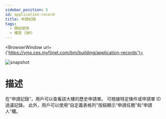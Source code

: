 ---
sidebar_position: 5
id: application-record
title: 申請紀錄
tags:
  - 開始使用
  - 樓管 (BM)
---


<BrowserWindow url={'https://vms.ces.myfiinet.com/bm/building/application-records'}>

![snapshot](/assets/bm/bm-application-record-zh-hant.png)

</BrowserWindow>

# 描述

在“申請記錄”，用戶可以查看該大樓的歷史申請單。 可根據特定條件或申請單 ID 過濾記錄。 此外，用戶可以使用“自定義表格列”按鈕顯示“申請任務”和“申請人”欄。
